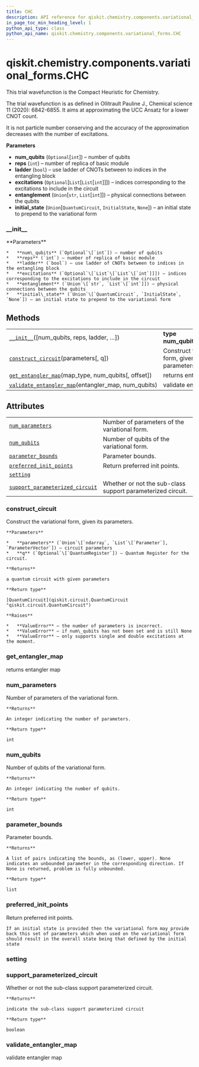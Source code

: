 ```yaml
---
title: CHC
description: API reference for qiskit.chemistry.components.variational_forms.CHC
in_page_toc_min_heading_level: 1
python_api_type: class
python_api_name: qiskit.chemistry.components.variational_forms.CHC
---
```


# qiskit.chemistry.components.variational\_forms.CHC

<Class id="qiskit.chemistry.components.variational_forms.CHC" isDedicatedPage={true} github="https://github.com/qiskit-community/qiskit-aqua/tree/stable/0.9/qiskit/chemistry/components/variational_forms/chc.py" signature="CHC(num_qubits=None, reps=1, ladder=False, excitations=None, entanglement='full', initial_state=None)">
  This trial wavefunction is the Compact Heuristic for Chemistry.

  The trial wavefunction is as defined in Ollitrault Pauline J., Chemical science 11 (2020): 6842-6855. It aims at approximating the UCC Ansatz for a lower CNOT count.

  <Admonition title="Note" type="note">
    It is not particle number conserving and the accuracy of the approximation decreases with the number of excitations.
  </Admonition>

  **Parameters**

  *   **num\_qubits** (`Optional`\[`int`]) – number of qubits
  *   **reps** (`int`) – number of replica of basic module
  *   **ladder** (`bool`) – use ladder of CNOTs between to indices in the entangling block
  *   **excitations** (`Optional`\[`List`\[`List`\[`int`]]]) – indices corresponding to the excitations to include in the circuit
  *   **entanglement** (`Union`\[`str`, `List`\[`int`]]) – physical connections between the qubits
  *   **initial\_state** (`Union`\[`QuantumCircuit`, `InitialState`, `None`]) – an initial state to prepend to the variational form

  ### \_\_init\_\_

  <Function id="qiskit.chemistry.components.variational_forms.CHC.__init__" signature="__init__(num_qubits=None, reps=1, ladder=False, excitations=None, entanglement='full', initial_state=None)">
    **Parameters**

    *   **num\_qubits** (`Optional`\[`int`]) – number of qubits
    *   **reps** (`int`) – number of replica of basic module
    *   **ladder** (`bool`) – use ladder of CNOTs between to indices in the entangling block
    *   **excitations** (`Optional`\[`List`\[`List`\[`int`]]]) – indices corresponding to the excitations to include in the circuit
    *   **entanglement** (`Union`\[`str`, `List`\[`int`]]) – physical connections between the qubits
    *   **initial\_state** (`Union`\[`QuantumCircuit`, `InitialState`, `None`]) – an initial state to prepend to the variational form
  </Function>

  ## Methods

  |                                                                                                                                                                                                               |                                                       |
  | ------------------------------------------------------------------------------------------------------------------------------------------------------------------------------------------------------------- | ----------------------------------------------------- |
  | [`__init__`](#qiskit.chemistry.components.variational_forms.CHC.__init__ "qiskit.chemistry.components.variational_forms.CHC.__init__")(\[num\_qubits, reps, ladder, …])                                       | **type num\_qubits**`Optional`\[`int`]                |
  | [`construct_circuit`](#qiskit.chemistry.components.variational_forms.CHC.construct_circuit "qiskit.chemistry.components.variational_forms.CHC.construct_circuit")(parameters\[, q])                           | Construct the variational form, given its parameters. |
  | [`get_entangler_map`](#qiskit.chemistry.components.variational_forms.CHC.get_entangler_map "qiskit.chemistry.components.variational_forms.CHC.get_entangler_map")(map\_type, num\_qubits\[, offset])          | returns entangler map                                 |
  | [`validate_entangler_map`](#qiskit.chemistry.components.variational_forms.CHC.validate_entangler_map "qiskit.chemistry.components.variational_forms.CHC.validate_entangler_map")(entangler\_map, num\_qubits) | validate entangler map                                |

  ## Attributes

  |                                                                                                                                                                                                       |                                                             |
  | ----------------------------------------------------------------------------------------------------------------------------------------------------------------------------------------------------- | ----------------------------------------------------------- |
  | [`num_parameters`](#qiskit.chemistry.components.variational_forms.CHC.num_parameters "qiskit.chemistry.components.variational_forms.CHC.num_parameters")                                              | Number of parameters of the variational form.               |
  | [`num_qubits`](#qiskit.chemistry.components.variational_forms.CHC.num_qubits "qiskit.chemistry.components.variational_forms.CHC.num_qubits")                                                          | Number of qubits of the variational form.                   |
  | [`parameter_bounds`](#qiskit.chemistry.components.variational_forms.CHC.parameter_bounds "qiskit.chemistry.components.variational_forms.CHC.parameter_bounds")                                        | Parameter bounds.                                           |
  | [`preferred_init_points`](#qiskit.chemistry.components.variational_forms.CHC.preferred_init_points "qiskit.chemistry.components.variational_forms.CHC.preferred_init_points")                         | Return preferred init points.                               |
  | [`setting`](#qiskit.chemistry.components.variational_forms.CHC.setting "qiskit.chemistry.components.variational_forms.CHC.setting")                                                                   |                                                             |
  | [`support_parameterized_circuit`](#qiskit.chemistry.components.variational_forms.CHC.support_parameterized_circuit "qiskit.chemistry.components.variational_forms.CHC.support_parameterized_circuit") | Whether or not the sub-class support parameterized circuit. |

  ### construct\_circuit

  <Function id="qiskit.chemistry.components.variational_forms.CHC.construct_circuit" signature="construct_circuit(parameters, q=None)">
    Construct the variational form, given its parameters.

    **Parameters**

    *   **parameters** (`Union`\[`ndarray`, `List`\[`Parameter`], `ParameterVector`]) – circuit parameters
    *   **q** (`Optional`\[`QuantumRegister`]) – Quantum Register for the circuit.

    **Returns**

    a quantum circuit with given parameters

    **Return type**

    [QuantumCircuit](qiskit.circuit.QuantumCircuit "qiskit.circuit.QuantumCircuit")

    **Raises**

    *   **ValueError** – the number of parameters is incorrect.
    *   **ValueError** – if num\_qubits has not been set and is still None
    *   **ValueError** – only supports single and double excitations at the moment.
  </Function>

  ### get\_entangler\_map

  <Function id="qiskit.chemistry.components.variational_forms.CHC.get_entangler_map" signature="static get_entangler_map(map_type, num_qubits, offset=0)">
    returns entangler map
  </Function>

  ### num\_parameters

  <Function id="qiskit.chemistry.components.variational_forms.CHC.num_parameters" signature="property num_parameters">
    Number of parameters of the variational form.

    **Returns**

    An integer indicating the number of parameters.

    **Return type**

    int
  </Function>

  ### num\_qubits

  <Function id="qiskit.chemistry.components.variational_forms.CHC.num_qubits" signature="property num_qubits">
    Number of qubits of the variational form.

    **Returns**

    An integer indicating the number of qubits.

    **Return type**

    int
  </Function>

  ### parameter\_bounds

  <Function id="qiskit.chemistry.components.variational_forms.CHC.parameter_bounds" signature="property parameter_bounds">
    Parameter bounds.

    **Returns**

    A list of pairs indicating the bounds, as (lower, upper). None indicates an unbounded parameter in the corresponding direction. If None is returned, problem is fully unbounded.

    **Return type**

    list
  </Function>

  ### preferred\_init\_points

  <Function id="qiskit.chemistry.components.variational_forms.CHC.preferred_init_points" signature="property preferred_init_points">
    Return preferred init points.

    If an initial state is provided then the variational form may provide back this set of parameters which when used on the variational form should result in the overall state being that defined by the initial state
  </Function>

  ### setting

  <Function id="qiskit.chemistry.components.variational_forms.CHC.setting" signature="property setting" />

  ### support\_parameterized\_circuit

  <Function id="qiskit.chemistry.components.variational_forms.CHC.support_parameterized_circuit" signature="property support_parameterized_circuit">
    Whether or not the sub-class support parameterized circuit.

    **Returns**

    indicate the sub-class support parameterized circuit

    **Return type**

    boolean
  </Function>

  ### validate\_entangler\_map

  <Function id="qiskit.chemistry.components.variational_forms.CHC.validate_entangler_map" signature="static validate_entangler_map(entangler_map, num_qubits)">
    validate entangler map
  </Function>
</Class>

